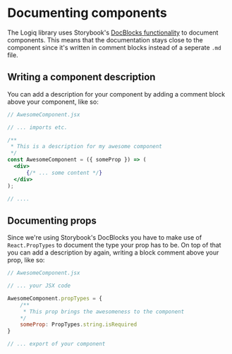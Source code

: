 
<Meta title="Documenting components" />

# Documenting components
The Logiq library uses Storybook's [DocBlocks functionality](https://storybook.js.org/docs/react/writing-docs/doc-blocks)
to document components. This means that the documentation stays close to the component since it's written
in comment blocks instead of a seperate `.md` file.

## Writing a component description
You can add a description for your component by adding a comment block above your component, like so:
```jsx
// AwesomeComponent.jsx

// ... imports etc.

/**
 * This is a description for my awesome component
 */
const AwesomeComponent = ({ someProp }) => (
  <div>
      {/* ... some content */}
  </div>
);

// ....
```

## Documenting props
Since we're using Storybook's DocBlocks you have to make use of `React.PropTypes` to document the type your prop has to be.
On top of that you can add a description by again, writing a block comment above your prop, like so:
```jsx
// AwesomeComponent.jsx

// ... your JSX code

AwesomeComponent.propTypes = {
    /**
     * This prop brings the awesomeness to the component
    */
    someProp: PropTypes.string.isRequired
}

// ... export of your component
```
